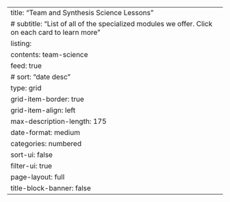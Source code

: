---
title: "Team and Synthesis Science Lessons"
# subtitle: "List of all of the specialized modules we offer. Click on each card to learn more" 
listing:
  contents: team-science
  feed: true
  # sort: "date desc"
  type: grid
  grid-item-border: true
  grid-item-align: left
  max-description-length: 175
  date-format: medium
  categories: numbered
  sort-ui: false
  filter-ui: true
page-layout: full
title-block-banner: false
---